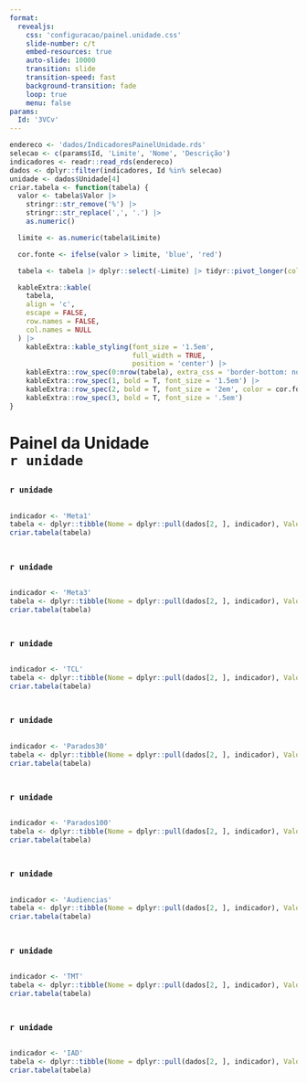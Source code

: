 ```yaml
---
format: 
  revealjs:
    css: 'configuracao/painel.unidade.css'
    slide-number: c/t
    embed-resources: true
    auto-slide: 10000
    transition: slide
    transition-speed: fast
    background-transition: fade
    loop: true
    menu: false
params:
  Id: '3VCv'
---
```


```r
endereco <- 'dados/IndicadoresPainelUnidade.rds'
selecao <- c(params$Id, 'Limite', 'Nome', 'Descrição')
indicadores <- readr::read_rds(endereco)
dados <- dplyr::filter(indicadores, Id %in% selecao)
unidade <- dados$Unidade[4]
criar.tabela <- function(tabela) {
  valor <- tabela$Valor |> 
    stringr::str_remove('%') |>
    stringr::str_replace(',', '.') |> 
    as.numeric()

  limite <- as.numeric(tabela$Limite)

  cor.fonte <- ifelse(valor > limite, 'blue', 'red')

  tabela <- tabela |> dplyr::select(-Limite) |> tidyr::pivot_longer(cols = everything(), values_to = 'Valores') |> dplyr::select(-name)

  kableExtra::kable(
    tabela,
    align = 'c',
    escape = FALSE,
    row.names = FALSE,
    col.names = NULL
  ) |>
    kableExtra::kable_styling(font_size = '1.5em',
                              full_width = TRUE,
                              position = 'center') |>
    kableExtra::row_spec(0:nrow(tabela), extra_css = 'border-bottom: none;') |>
    kableExtra::row_spec(1, bold = T, font_size = '1.5em') |>
    kableExtra::row_spec(2, bold = T, font_size = '2em', color = cor.fonte) |>
    kableExtra::row_spec(3, bold = T, font_size = '.5em')
}
```

# Painel da Unidade <br> `r unidade` {background-image="imagens/0.painel.unidade.png" background-opacity=".2"}

## {background-image="imagens/1.TJRR.png" background-opacity=".2"}
### `r unidade`
::: {.columns}
::: {.column width="100%"}
```r
indicador <- 'Meta1'
tabela <- dplyr::tibble(Nome = dplyr::pull(dados[2, ], indicador), Valor = dplyr::pull(dados[4, ], indicador), Descrição = dplyr::pull(dados[3, ], indicador), Limite = dplyr::pull(dados[1, ], indicador))
criar.tabela(tabela)
```
:::
:::

## {background-image="imagens/1.TJRR.png" background-opacity=".2"}
### `r unidade`
::: {.columns}
::: {.column width="100%"}
```r
indicador <- 'Meta3'
tabela <- dplyr::tibble(Nome = dplyr::pull(dados[2, ], indicador), Valor = dplyr::pull(dados[4, ], indicador), Descrição = dplyr::pull(dados[3, ], indicador), Limite = dplyr::pull(dados[1, ], indicador))
criar.tabela(tabela)
```
:::
:::

## {background-image="imagens/1.TJRR.png" background-opacity=".2"}
### `r unidade`
::: {.columns}
::: {.column width="100%"}
```r
indicador <- 'TCL'
tabela <- dplyr::tibble(Nome = dplyr::pull(dados[2, ], indicador), Valor = dplyr::pull(dados[4, ], indicador), Descrição = dplyr::pull(dados[3, ], indicador), Limite = dplyr::pull(dados[1, ], indicador))
criar.tabela(tabela)
```
:::
:::

## {background-image="imagens/1.TJRR.png" background-opacity=".2"}
### `r unidade`
::: {.columns}
::: {.column width="100%"}
```r
indicador <- 'Parados30'
tabela <- dplyr::tibble(Nome = dplyr::pull(dados[2, ], indicador), Valor = dplyr::pull(dados[4, ], indicador), Descrição = dplyr::pull(dados[3, ], indicador), Limite = dplyr::pull(dados[1, ], indicador))
criar.tabela(tabela)
```
:::
:::

## {background-image="imagens/1.TJRR.png" background-opacity=".2"}
### `r unidade`
::: {.columns}
::: {.column width="100%"}
```r
indicador <- 'Parados100'
tabela <- dplyr::tibble(Nome = dplyr::pull(dados[2, ], indicador), Valor = dplyr::pull(dados[4, ], indicador), Descrição = dplyr::pull(dados[3, ], indicador), Limite = dplyr::pull(dados[1, ], indicador))
criar.tabela(tabela)
```
:::
:::

## {background-image="imagens/1.TJRR.png" background-opacity=".2"}
### `r unidade`
::: {.columns}
::: {.column width="100%"}
```r
indicador <- 'Audiencias'
tabela <- dplyr::tibble(Nome = dplyr::pull(dados[2, ], indicador), Valor = dplyr::pull(dados[4, ], indicador), Descrição = dplyr::pull(dados[3, ], indicador), Limite = dplyr::pull(dados[1, ], indicador))
criar.tabela(tabela)
```
:::
:::

## {background-image="imagens/1.TJRR.png" background-opacity=".2"}
### `r unidade`
::: {.columns}
::: {.column width="100%"}
```r
indicador <- 'TMT'
tabela <- dplyr::tibble(Nome = dplyr::pull(dados[2, ], indicador), Valor = dplyr::pull(dados[4, ], indicador), Descrição = dplyr::pull(dados[3, ], indicador), Limite = dplyr::pull(dados[1, ], indicador))
criar.tabela(tabela)
```
:::
:::

## {background-image="imagens/1.TJRR.png" background-opacity=".2"}
### `r unidade`
::: {.columns}
::: {.column width="100%"}
```r
indicador <- 'IAD'
tabela <- dplyr::tibble(Nome = dplyr::pull(dados[2, ], indicador), Valor = dplyr::pull(dados[4, ], indicador), Descrição = dplyr::pull(dados[3, ], indicador), Limite = dplyr::pull(dados[1, ], indicador))
criar.tabela(tabela)
```
:::
:::

